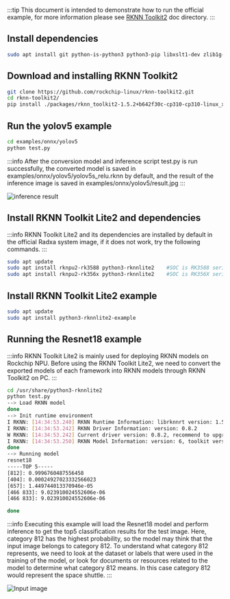 :::tip
This document is intended to demonstrate how to run the official example, for more information please see [RKNN Toolkit2](https://github.com/rockchip-linux/rknn-toolkit2) doc directory.
:::

<Tabs queryString="target">

<TabItem value="pc" label="RKNN Toolkit on PC">

## Install dependencies

```bash
sudo apt install git python-is-python3 python3-pip libxslt1-dev zlib1g-dev libglib2.0-dev libsm6 libgl1-mesa-glx libprotobuf-dev build-essential adb
```

## Download and installing RKNN Toolkit2

```bash
git clone https://github.com/rockchip-linux/rknn-toolkit2.git
cd rknn-toolkit2/
pip install ./packages/rknn_toolkit2-1.5.2+b642f30c-cp310-cp310-linux_x86_64.whl
```

## Run the yolov5 example

```bash
cd examples/onnx/yolov5
python test.py
```

:::info
After the conversion model and inference script test.py is run successfully, the converted model is saved in examples/onnx/yolov5/yolov5s_relu.rknn by default, and the result of the inference image is saved in examples/onnx/yolov5/result.jpg
:::

![inference result](/img/general-tutorial/rknn/result.webp)

<TabItem />

<TabItem value="board" label="RKNN Toolkit on board">

## Install RKNN Toolkit Lite2 and dependencies

:::info
RKNN Toolkit Lite2 and its dependencies are installed by default in the official Radxa system image, if it does not work, try the following commands.
:::

```bash
sudo apt update
sudo apt install rknpu2-rk3588 python3-rknnlite2    #SOC is RK3588 series
sudo apt install rknpu2-rk356x python3-rknnlite2    #SOC is RK356X series
```

## Install RKNN Toolkit Lite2 example

```bash
sudo apt update
sudo apt install python3-rknnlite2-example
```

## Running the Resnet18 example

:::info
RKNN Toolkit Lite2 is mainly used for deploying RKNN models on Rockchip NPU.
Before using the RKNN Toolkit Lite2, we need to convert the exported models of each framework into RKNN models through RKNN Toolkit2 on PC.
:::

```bash
cd /usr/share/python3-rknnlite2
python test.py
--> Load RKNN model
done
--> Init runtime environment
I RKNN: [14:34:53.240] RKNN Runtime Information: librknnrt version: 1.5.2 (c6b7b351a@2023-08-23T15:28:22)
I RKNN: [14:34:53.242] RKNN Driver Information: version: 0.8.2
W RKNN: [14:34:53.242] Current driver version: 0.8.2, recommend to upgrade the driver to the new version: >= 0.8.8
I RKNN: [14:34:53.250] RKNN Model Information: version: 6, toolkit version: 1.5.2-source_code(compiler version: 1.5.2 (71720f3fc@2023-08-21T09:35:42)), target: RKNPU v2, target platform: rk3588, framework name: PyTorch, framework layout: NCHW, model inference type: static_shape
done
--> Running model
resnet18
-----TOP 5-----
[812]: 0.9996760487556458
[404]: 0.00024927023332566023
[657]: 1.449744013370946e-05
[466 833]: 9.023910024552606e-06
[466 833]: 9.023910024552606e-06

done
```

:::info
Executing this example will load the Resnet18 model and perform inference to get the top5 classification results for the test image.
Here, category 812 has the highest probability, so the model may think that the input image belongs to category 812.
To understand what category 812 represents, we need to look at the dataset or labels that were used in the training of the model, or look for documents or resources related to the model to determine what category 812 means.
In this case category 812 would represent the space shuttle.
:::

![Input image](/img/general-tutorial/rknn/space_shuttle_224.webp)

<TabItem />

<Tabs />
